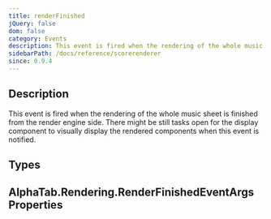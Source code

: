 ```yaml
---
title: renderFinished
jQuery: false
dom: false
category: Events
description: This event is fired when the rendering of the whole music sheet is finished.
sidebarPath: /docs/reference/scorerenderer
since: 0.9.4
---
```


<SinceBadge since="0.9.4" />


## Description
This event is fired when the rendering of the whole music sheet is finished from the render engine side. There might be still tasks open for
the display component to visually display the rendered components when this event is notified. 

<EventDescription metadata={metadata} />

## Types

<TypeTable>
    <TypeRow type="js" name="function(e)" />    
    <TypeRow type="net" name="Action<AlphaTab.Rendering.RenderFinishedEventArgs>" />    
</TypeTable>

## AlphaTab.Rendering.RenderFinishedEventArgs Properties

<RenderFinishedEventArgs />